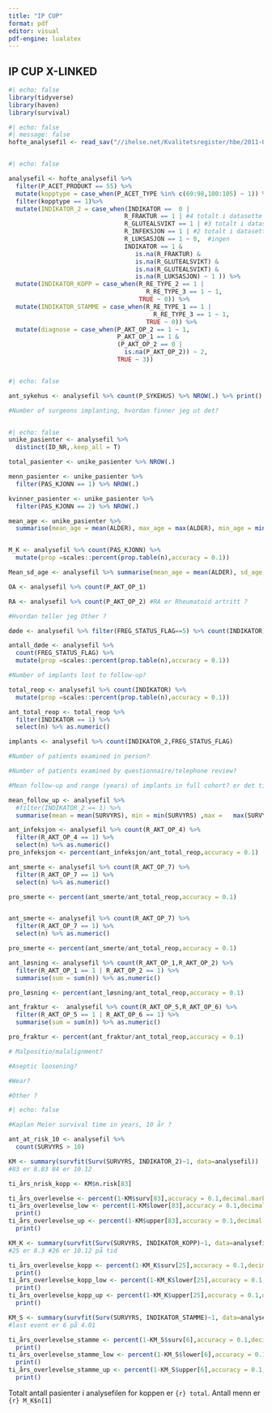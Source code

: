 ```yaml
---
title: "IP CUP"
format: pdf
editor: visual
pdf-engine: lualatex
---
```


## IP CUP X-LINKED

```r
#| echo: false
library(tidyverse)
library(haven)
library(survival)


```

```r
#| echo: false
#| message: false
hofte_analysefil <- read_sav("//ihelse.net/Kvalitetsregister/hbe/2011-06449/STATISTIKK/Hofte/2024/Hofte_2024.sav")



```

```r
#| echo: false

analysefil <- hofte_analysefil %>% 
  filter(P_ACET_PRODUKT == 55) %>% 
  mutate(kopptype = case_when(P_ACET_TYPE %in% c(69:98,100:105) ~ 1)) %>% 
  filter(kopptype == 1)%>% 
  mutate(INDIKATOR_2 = case_when(INDIKATOR ==  0 |
                                R_FRAKTUR == 1 | #4 totalt i datasette
                                R_GLUTEALSVIKT == 1 | #3 totalt i datasette
                                R_INFEKSJON == 1 | #2 totalt i datasette
                                R_LUKSASJON == 1 ~ 0,  #ingen 
                                INDIKATOR == 1 & 
                                   is.na(R_FRAKTUR) &
                                   is.na(R_GLUTEALSVIKT) &
                                   is.na(R_GLUTEALSVIKT) &
                                   is.na(R_LUKSASJON) ~ 1 )) %>% 
  mutate(INDIKATOR_KOPP = case_when(R_RE_TYPE_2 == 1 |
                                      R_RE_TYPE_3 == 1 ~ 1,
                                    TRUE ~ 0)) %>% 
  mutate(INDIKATOR_STAMME = case_when(R_RE_TYPE_1 == 1 | 
                                        R_RE_TYPE_3 == 1 ~ 1,
                                      TRUE ~ 0)) %>% 
  mutate(diagnose = case_when(P_AKT_OP_2 == 1 ~ 1,
                              P_AKT_OP_1 == 1 &
                              (P_AKT_OP_2 == 0 | 
                                is.na(P_AKT_OP_2)) ~ 2,
                              TRUE ~ 3))



```

```r
#| echo: false

ant_sykehus <- analysefil %>% count(P_SYKEHUS) %>% NROW(.) %>% print()

#Number of surgeons implanting, hvordan finner jeg ut det?



```




```r
#| echo: false
unike_pasienter <- analysefil %>% 
  distinct(ID_NR,.keep_all = T)  

total_pasienter <- unike_pasienter %>% NROW(.)

menn_pasienter <- unike_pasienter %>% 
  filter(PAS_KJONN == 1) %>% NROW(.)

kvinner_pasienter <- unike_pasienter %>% 
  filter(PAS_KJONN == 2) %>% NROW(.)

mean_age <- unike_pasienter %>% 
  summarise(mean_age = mean(ALDER), max_age = max(ALDER), min_age = min(ALDER))


M_K <- analysefil %>% count(PAS_KJONN) %>% 
  mutate(prop =scales::percent(prop.table(n),accuracy = 0.1))

Mean_sd_age <- analysefil %>% summarise(mean_age = mean(ALDER), sd_age = sd(ALDER)) #min max

OA <- analysefil %>% count(P_AKT_OP_1)

RA <- analysefil %>% count(P_AKT_OP_2) #RA er Rheumatoid artritt ?

#Hvordan teller jeg Other ?

døde <- analysefil %>% filter(FREG_STATUS_FLAG==5) %>% count(INDIKATOR)

antall_døde <- analysefil %>% 
  count(FREG_STATUS_FLAG) %>% 
  mutate(prop =scales::percent(prop.table(n),accuracy = 0.1))

#Number of implants lost to follow-up?

total_reop <- analysefil %>% count(INDIKATOR) %>% 
  mutate(prop =scales::percent(prop.table(n),accuracy = 0.1))

ant_total_reop <- total_reop %>% 
  filter(INDIKATOR == 1) %>% 
  select(n) %>% as.numeric()

implants <- analysefil %>% count(INDIKATOR_2,FREG_STATUS_FLAG)

#Number of patients examined in person?

#Number of patients examined by questionnaire/telephone review?

#Mean follow-up and range (years) of implants in full cohort? er det tid fra primæroperasjon til revisjon?

mean_follow_up <- analysefil %>% 
  #filter(INDIKATOR_2 == 1) %>% 
  summarise(mean = mean(SURVYRS), min = min(SURVYRS) ,max =   max(SURVYRS))

ant_infeksjon <- analysefil %>% count(R_AKT_OP_4) %>% 
  filter(R_AKT_OP_4 == 1) %>% 
  select(n) %>% as.numeric()
pro_infeksjon <- percent(ant_infeksjon/ant_total_reop,accuracy = 0.1) 

ant_smerte <- analysefil %>% count(R_AKT_OP_7) %>% 
  filter(R_AKT_OP_7 == 1) %>% 
  select(n) %>% as.numeric()

pro_smerte <- percent(ant_smerte/ant_total_reop,accuracy = 0.1) 


ant_smerte <- analysefil %>% count(R_AKT_OP_7) %>% 
  filter(R_AKT_OP_7 == 1) %>% 
  select(n) %>% as.numeric()

pro_smerte <- percent(ant_smerte/ant_total_reop,accuracy = 0.1) 

ant_løsning <- analysefil %>% count(R_AKT_OP_1,R_AKT_OP_2) %>% 
  filter(R_AKT_OP_1 == 1 | R_AKT_OP_2 == 1) %>% 
  summarise(sum = sum(n)) %>% as.numeric()

pro_løsning <- percent(ant_løsning/ant_total_reop,accuracy = 0.1) 

ant_fraktur <-  analysefil %>% count(R_AKT_OP_5,R_AKT_OP_6) %>% 
  filter(R_AKT_OP_5 == 1 | R_AKT_OP_6 == 1) %>% 
  summarise(sum = sum(n)) %>% as.numeric()

pro_fraktur <- percent(ant_fraktur/ant_total_reop,accuracy = 0.1) 

# Malpositio/malalignment?

#Aseptic loosening?

#Wear?

#Other ?


```

```r
#| echo: false

#Kaplan Meier survival time in years, 10 år ?

ant_at_risk_10 <- analysefil %>% 
  count(SURVYRS > 10)

KM <- summary(survfit(Surv(SURVYRS, INDIKATOR_2)~1, data=analysefil))
#83 er 8.83 84 er 10.12

ti_års_nrisk_kopp <- KM$n.risk[83]

ti_års_overlevelse <- percent(1-KM$surv[83],accuracy = 0.1,decimal.mark = ",")
ti_års_overlevelse_low <- percent(1-KM$lower[83],accuracy = 0.1,decimal.mark = ",") %>% 
  print()
ti_års_overlevelse_up <- percent(1-KM$upper[83],accuracy = 0.1,decimal.mark = ",") %>% 
  print()

KM_K <- summary(survfit(Surv(SURVYRS, INDIKATOR_KOPP)~1, data=analysefil))
#25 er 8.3 #26 er 10.12 på tid

ti_års_overlevelse_kopp <- percent(1-KM_K$surv[25],accuracy = 0.1,decimal.mark = ",") %>% 
  print()
ti_års_overlevelse_kopp_low <- percent(1-KM_K$lower[25],accuracy = 0.1,decimal.mark = ",") %>% 
  print()
ti_års_overlevelse_kopp_up <- percent(1-KM_K$upper[25],accuracy = 0.1,decimal.mark = ",") %>% 
  print()

KM_S <- summary(survfit(Surv(SURVYRS, INDIKATOR_STAMME)~1, data=analysefil))
#last event er 6 på 4.01

ti_års_overlevelse_stamme <- percent(1-KM_S$surv[6],accuracy = 0.1,decimal.mark = ",") %>% 
  print()
ti_års_overlevelse_stamme_low <- percent(1-KM_S$lower[6],accuracy = 0.1,decimal.mark = ",") %>%
  print()
ti_års_overlevelse_stamme_up <- percent(1-KM_S$upper[6],accuracy = 0.1,decimal.mark = ",") %>% 
  print()

```



Totalt antall pasienter i analysefilen for koppen er `{r} total`. Antall menn er `{r} M_K$n[1]` 
